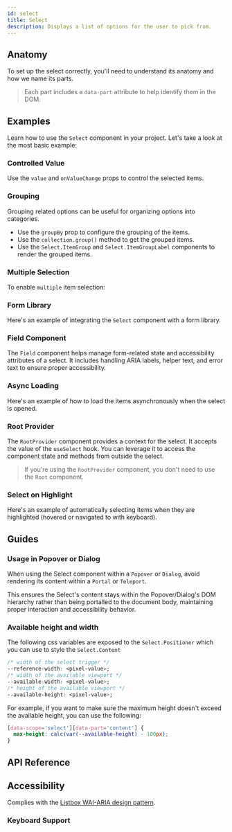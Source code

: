 ```yaml
---
id: select
title: Select
description: Displays a list of options for the user to pick from.
---
```


<ComponentPreview id="Select" />

## Anatomy

To set up the select correctly, you'll need to understand its anatomy and how we name its parts.

> Each part includes a `data-part` attribute to help identify them in the DOM.

<Anatomy id="select" />

## Examples

Learn how to use the `Select` component in your project. Let's take a look at the most basic example:

<Example id="basic" />

### Controlled Value

Use the `value` and `onValueChange` props to control the selected items.

<Example id="controlled" />

### Grouping

Grouping related options can be useful for organizing options into categories.

- Use the `groupBy` prop to configure the grouping of the items.
- Use the `collection.group()` method to get the grouped items.
- Use the `Select.ItemGroup` and `Select.ItemGroupLabel` components to render the grouped items.

<Example id="grouping" />

### Multiple Selection

To enable `multiple` item selection:

<Example id="multiple" />

### Form Library

Here's an example of integrating the `Select` component with a form library.

<Example id="form-library" />

### Field Component

The `Field` component helps manage form-related state and accessibility attributes of a select. It includes handling
ARIA labels, helper text, and error text to ensure proper accessibility.

<Example id="with-field" />

### Async Loading

Here's an example of how to load the items asynchronously when the select is opened.

<Example id="async" />

### Root Provider

The `RootProvider` component provides a context for the select. It accepts the value of the `useSelect` hook. You can
leverage it to access the component state and methods from outside the select.

<Example id="root-provider" />

> If you're using the `RootProvider` component, you don't need to use the `Root` component.

### Select on Highlight

Here's an example of automatically selecting items when they are highlighted (hovered or navigated to with keyboard).

<Example id="select-on-highlight" />

## Guides

### Usage in Popover or Dialog

When using the Select component within a `Popover` or `Dialog`, avoid rendering its content within a `Portal` or
`Teleport`.

This ensures the Select's content stays within the Popover/Dialog's DOM hierarchy rather than being portalled to the
document body, maintaining proper interaction and accessibility behavior.

### Available height and width

The following css variables are exposed to the `Select.Positioner` which you can use to style the `Select.Content`

```css
/* width of the select trigger */
--reference-width: <pixel-value>;
/* width of the available viewport */
--available-width: <pixel-value>;
/* height of the available viewport */
--available-height: <pixel-value>;
```

For example, if you want to make sure the maximum height doesn't exceed the available height, you can use the following:

```css
[data-scope='select'][data-part='content'] {
  max-height: calc(var(--available-height) - 100px);
}
```

## API Reference

<ComponentTypes id="select" />

## Accessibility

Complies with the [Listbox WAI-ARIA design pattern](https://www.w3.org/WAI/ARIA/apg/patterns/listbox/).

### Keyboard Support

<KeyBindingsTable id="select" />
